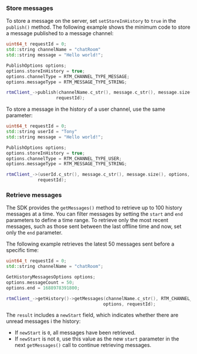 <PlatformWrapper platform="linux-cpp, windows">

### Store messages

To store a message on the server, set `setStoreInHistory` to `true` in the `publish()` method. The following example shows the minimum code to store a message published to a message channel:

```cpp
uint64_t requestId = 0;
std::string channelName = "chatRoom"
std::string message = "Hello world!";

PublishOptions options;
options.storeInHistory = true;
options.channelType = RTM_CHANNEL_TYPE_MESSAGE;
options.messageType = RTM_MESSAGE_TYPE_STRING;

rtmClient_->publish(channelName.c_str(), message.c_str(), message.size(), options,
                   requestId);
```

To store a message in the history of a user channel, use the same parameter:

```cpp
uint64_t requestId = 0;
std::string userId = "Tony"
std::string message = "Hello world!";

PublishOptions options;
options.storeInHistory = true;
options.channelType = RTM_CHANNEL_TYPE_USER;
options.messageType = RTM_MESSAGE_TYPE_STRING;

rtmClient_->(userId.c_str(), message.c_str(), message.size(), options,
            requestId);
```

### Retrieve messages

The SDK provides the `getMessages()` method to retrieve up to 100 history messages at a time. You can filter messages by setting the `start` and `end` parameters to define a time range. To retrieve only the most recent messages, such as those sent between the last offline time and now, set only the `end` parameter.

The following example retrieves the latest 50 messages sent before a specific time:

```cpp
uint64_t requestId = 0;
std::string channelName = "chatRoom";

GetHistoryMessagesOptions options;
options.messageCount = 50;
options.end = 1688978391800;

rtmClient_->getHistory()->getMessages(channelName.c_str(), RTM_CHANNEL_TYPE_MESSAGE,
                                     options, requestId);
```

The `result` includes a `newStart` field, which indicates whether there are unread messages i the history:

- If `newStart` is `0`, all messages have been retrieved.
- If `newStart` is not `0`, use this value as the new `start` parameter in the next `getMessages()` call to continue retrieving messages.

</PlatformWrapper>
